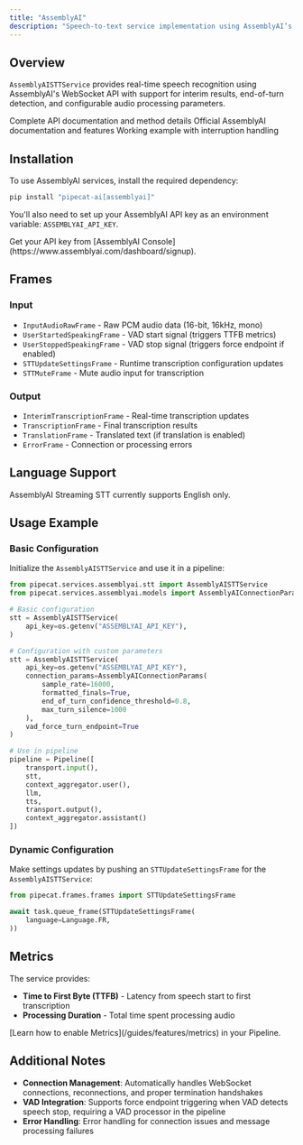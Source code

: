 ```yaml
---
title: "AssemblyAI"
description: "Speech-to-text service implementation using AssemblyAI’s real-time transcription API"
---
```


## Overview

`AssemblyAISTTService` provides real-time speech recognition using AssemblyAI's WebSocket API with support for interim results, end-of-turn detection, and configurable audio processing parameters.

<CardGroup cols={3}>
  <Card
    title="API Reference"
    icon="code"
    href="https://reference-server.pipecat.ai/en/latest/api/pipecat.services.assemblyai.stt.html"
  >
    Complete API documentation and method details
  </Card>
  <Card
    title="AssemblyAI Docs"
    icon="book"
    href="https://www.assemblyai.com/docs/api-reference/overview"
  >
    Official AssemblyAI documentation and features
  </Card>
  <Card
    title="Example Code"
    icon="play"
    href="https://github.com/pipecat-ai/pipecat/blob/main/examples/foundational/07o-interruptible-assemblyai.py"
  >
    Working example with interruption handling
  </Card>
</CardGroup>

## Installation

To use AssemblyAI services, install the required dependency:

```bash
pip install "pipecat-ai[assemblyai]"
```

You'll also need to set up your AssemblyAI API key as an environment variable: `ASSEMBLYAI_API_KEY`.

<Tip>
  Get your API key from [AssemblyAI
  Console](https://www.assemblyai.com/dashboard/signup).
</Tip>

## Frames

### Input

- `InputAudioRawFrame` - Raw PCM audio data (16-bit, 16kHz, mono)
- `UserStartedSpeakingFrame` - VAD start signal (triggers TTFB metrics)
- `UserStoppedSpeakingFrame` - VAD stop signal (triggers force endpoint if enabled)
- `STTUpdateSettingsFrame` - Runtime transcription configuration updates
- `STTMuteFrame` - Mute audio input for transcription

### Output

- `InterimTranscriptionFrame` - Real-time transcription updates
- `TranscriptionFrame` - Final transcription results
- `TranslationFrame` - Translated text (if translation is enabled)
- `ErrorFrame` - Connection or processing errors

## Language Support

AssemblyAI Streaming STT currently supports English only.

## Usage Example

### Basic Configuration

Initialize the `AssemblyAISTTService` and use it in a pipeline:

```python
from pipecat.services.assemblyai.stt import AssemblyAISTTService
from pipecat.services.assemblyai.models import AssemblyAIConnectionParams

# Basic configuration
stt = AssemblyAISTTService(
    api_key=os.getenv("ASSEMBLYAI_API_KEY"),
)

# Configuration with custom parameters
stt = AssemblyAISTTService(
    api_key=os.getenv("ASSEMBLYAI_API_KEY"),
    connection_params=AssemblyAIConnectionParams(
        sample_rate=16000,
        formatted_finals=True,
        end_of_turn_confidence_threshold=0.8,
        max_turn_silence=1000
    ),
    vad_force_turn_endpoint=True
)

# Use in pipeline
pipeline = Pipeline([
    transport.input(),
    stt,
    context_aggregator.user(),
    llm,
    tts,
    transport.output(),
    context_aggregator.assistant()
])
```

### Dynamic Configuration

Make settings updates by pushing an `STTUpdateSettingsFrame` for the `AssemblyAISTTService`:

```python
from pipecat.frames.frames import STTUpdateSettingsFrame

await task.queue_frame(STTUpdateSettingsFrame(
    language=Language.FR,
))
```

## Metrics

The service provides:

- **Time to First Byte (TTFB)** - Latency from speech start to first transcription
- **Processing Duration** - Total time spent processing audio

<Info>
  [Learn how to enable Metrics](/guides/features/metrics) in your Pipeline.
</Info>

## Additional Notes

- **Connection Management**: Automatically handles WebSocket connections, reconnections, and proper termination handshakes
- **VAD Integration**: Supports force endpoint triggering when VAD detects speech stop, requiring a VAD processor in the pipeline
- **Error Handling**: Error handling for connection issues and message processing failures
